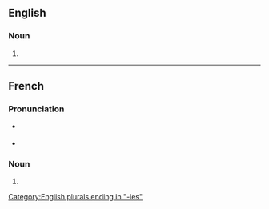 ==English==

===Noun===
{{head|en|noun form}}

# {{plural of|hypocrisy|lang=en}}

[[Category:English plurals ending in "-ies"]]

----

==French==

===Pronunciation===
* {{fr-muteh}} {{fr-IPA}}
* {{homophones|lang=fr|hypocrisie}}

===Noun===
{{head|fr|noun plural form|g=f}}

# {{plural of|hypocrisie|lang=fr}}